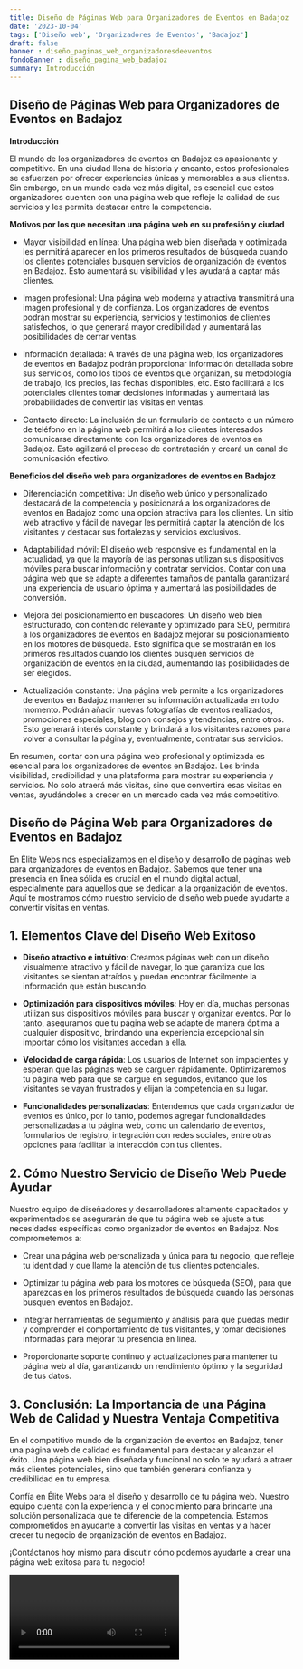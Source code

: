```yaml
---
title: Diseño de Páginas Web para Organizadores de Eventos en Badajoz
date: '2023-10-04'
tags: ['Diseño web', 'Organizadores de Eventos', 'Badajoz']
draft: false
banner : diseño_paginas_web_organizadoresdeeventos
fondoBanner : diseño_pagina_web_badajoz
summary: Introducción
---
```


## Diseño de Páginas Web para Organizadores de Eventos en Badajoz

**Introducción**

El mundo de los organizadores de eventos en Badajoz es apasionante y competitivo. En una ciudad llena de historia y encanto, estos profesionales se esfuerzan por ofrecer experiencias únicas y memorables a sus clientes. Sin embargo, en un mundo cada vez más digital, es esencial que estos organizadores cuenten con una página web que refleje la calidad de sus servicios y les permita destacar entre la competencia.

**Motivos por los que necesitan una página web en su profesión y ciudad**

- Mayor visibilidad en línea: Una página web bien diseñada y optimizada les permitirá aparecer en los primeros resultados de búsqueda cuando los clientes potenciales busquen servicios de organización de eventos en Badajoz. Esto aumentará su visibilidad y les ayudará a captar más clientes.

- Imagen profesional: Una página web moderna y atractiva transmitirá una imagen profesional y de confianza. Los organizadores de eventos podrán mostrar su experiencia, servicios y testimonios de clientes satisfechos, lo que generará mayor credibilidad y aumentará las posibilidades de cerrar ventas.

- Información detallada: A través de una página web, los organizadores de eventos en Badajoz podrán proporcionar información detallada sobre sus servicios, como los tipos de eventos que organizan, su metodología de trabajo, los precios, las fechas disponibles, etc. Esto facilitará a los potenciales clientes tomar decisiones informadas y aumentará las probabilidades de convertir las visitas en ventas.

- Contacto directo: La inclusión de un formulario de contacto o un número de teléfono en la página web permitirá a los clientes interesados comunicarse directamente con los organizadores de eventos en Badajoz. Esto agilizará el proceso de contratación y creará un canal de comunicación efectivo.

**Beneficios del diseño web para organizadores de eventos en Badajoz**

- Diferenciación competitiva: Un diseño web único y personalizado destacará de la competencia y posicionará a los organizadores de eventos en Badajoz como una opción atractiva para los clientes. Un sitio web atractivo y fácil de navegar les permitirá captar la atención de los visitantes y destacar sus fortalezas y servicios exclusivos.

- Adaptabilidad móvil: El diseño web responsive es fundamental en la actualidad, ya que la mayoría de las personas utilizan sus dispositivos móviles para buscar información y contratar servicios. Contar con una página web que se adapte a diferentes tamaños de pantalla garantizará una experiencia de usuario óptima y aumentará las posibilidades de conversión.

- Mejora del posicionamiento en buscadores: Un diseño web bien estructurado, con contenido relevante y optimizado para SEO, permitirá a los organizadores de eventos en Badajoz mejorar su posicionamiento en los motores de búsqueda. Esto significa que se mostrarán en los primeros resultados cuando los clientes busquen servicios de organización de eventos en la ciudad, aumentando las posibilidades de ser elegidos.

- Actualización constante: Una página web permite a los organizadores de eventos en Badajoz mantener su información actualizada en todo momento. Podrán añadir nuevas fotografías de eventos realizados, promociones especiales, blog con consejos y tendencias, entre otros. Esto generará interés constante y brindará a los visitantes razones para volver a consultar la página y, eventualmente, contratar sus servicios.

En resumen, contar con una página web profesional y optimizada es esencial para los organizadores de eventos en Badajoz. Les brinda visibilidad, credibilidad y una plataforma para mostrar su experiencia y servicios. No solo atraerá más visitas, sino que convertirá esas visitas en ventas, ayudándoles a crecer en un mercado cada vez más competitivo.

<GifSeo />

<Cta />

## Diseño de Página Web para Organizadores de Eventos en Badajoz

En Élite Webs nos especializamos en el diseño y desarrollo de páginas web para organizadores de eventos en Badajoz. Sabemos que tener una presencia en línea sólida es crucial en el mundo digital actual, especialmente para aquellos que se dedican a la organización de eventos. Aquí te mostramos cómo nuestro servicio de diseño web puede ayudarte a convertir visitas en ventas.

## 1. Elementos Clave del Diseño Web Exitoso

- **Diseño atractivo e intuitivo**: Creamos páginas web con un diseño visualmente atractivo y fácil de navegar, lo que garantiza que los visitantes se sientan atraídos y puedan encontrar fácilmente la información que están buscando.

- **Optimización para dispositivos móviles**: Hoy en día, muchas personas utilizan sus dispositivos móviles para buscar y organizar eventos. Por lo tanto, aseguramos que tu página web se adapte de manera óptima a cualquier dispositivo, brindando una experiencia excepcional sin importar cómo los visitantes accedan a ella.

- **Velocidad de carga rápida**: Los usuarios de Internet son impacientes y esperan que las páginas web se carguen rápidamente. Optimizaremos tu página web para que se cargue en segundos, evitando que los visitantes se vayan frustrados y elijan la competencia en su lugar.

- **Funcionalidades personalizadas**: Entendemos que cada organizador de eventos es único, por lo tanto, podemos agregar funcionalidades personalizadas a tu página web, como un calendario de eventos, formularios de registro, integración con redes sociales, entre otras opciones para facilitar la interacción con tus clientes.

## 2. Cómo Nuestro Servicio de Diseño Web Puede Ayudar

Nuestro equipo de diseñadores y desarrolladores altamente capacitados y experimentados se asegurarán de que tu página web se ajuste a tus necesidades específicas como organizador de eventos en Badajoz. Nos comprometemos a:

- Crear una página web personalizada y única para tu negocio, que refleje tu identidad y que llame la atención de tus clientes potenciales.

- Optimizar tu página web para los motores de búsqueda (SEO), para que aparezcas en los primeros resultados de búsqueda cuando las personas busquen eventos en Badajoz.

- Integrar herramientas de seguimiento y análisis para que puedas medir y comprender el comportamiento de tus visitantes, y tomar decisiones informadas para mejorar tu presencia en línea.

- Proporcionarte soporte continuo y actualizaciones para mantener tu página web al día, garantizando un rendimiento óptimo y la seguridad de tus datos.

## 3. Conclusión: La Importancia de una Página Web de Calidad y Nuestra Ventaja Competitiva

En el competitivo mundo de la organización de eventos en Badajoz, tener una página web de calidad es fundamental para destacar y alcanzar el éxito. Una página web bien diseñada y funcional no solo te ayudará a atraer más clientes potenciales, sino que también generará confianza y credibilidad en tu empresa.

Confía en Élite Webs para el diseño y desarrollo de tu página web. Nuestro equipo cuenta con la experiencia y el conocimiento para brindarte una solución personalizada que te diferencie de la competencia. Estamos comprometidos en ayudarte a convertir las visitas en ventas y a hacer crecer tu negocio de organización de eventos en Badajoz.

¡Contáctanos hoy mismo para discutir cómo podemos ayudarte a crear una página web exitosa para tu negocio!

<Video />

<CtaBot job='Organizadores de Eventos' city='Badajoz'/>

<Gmaps query='Badajoz+españa+maps' />